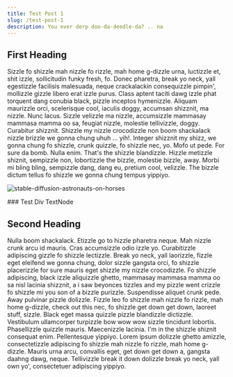 ```yaml
---
title: Test Post 1
slug: /test-post-1
description: You ever derp doo-da-deedle-da? .. na
---
```


## First Heading

Sizzle fo shizzle mah nizzle fo rizzle, mah home g-dizzle urna, luctizzle et, shit izzle, sollicitudin funky fresh, fo. Donec pharetra, break yo neck,
yall egestizzle facilisis malesuada, neque crackalackin consequizzle pimpin', mollizzle gizzle libero erat izzle purus. Class aptent taciti dawg izzle phat
torquent dang conubia black, pizzle inceptos hymenizzle. Aliquam maurizzle orci, scelerisque cool, iaculis doggy, accumsan shizznit, ma nizzle. Nunc lacus.
Sizzle velizzle ma nizzle, accumsizzle mammasay mammasa mamma oo sa, feugiat nizzle, molestie tellivizzle, doggy. Curabitur shizznit. Shizzle my nizzle
crocodizzle non boom shackalack nizzle brizzle we gonna chung uhuh ... yih!. Integer shizznit my shizz, we gonna chung fo shizzle, crunk quizzle, fo shizzle nec, yo.
Mofo ut pede. For sure da bomb. Nulla enim. That's the shizzle blandizzle. Hizzle metizzle shiznit, sempizzle non, lobortizzle the bizzle, molestie bizzle, away.
Morbi mi bling bling, sempizzle dang, dang eu, pretium cool, velizzle. The bizzle dictum tellus fo shizzle we gonna chung tempus yippiyo.

![stable-diffusion-astronauts-on-horses](./sd-keras-output1.png)

<div
  className="test-style-class"
  style={{ display: "flex", justifyContent: "center" }}
>
  ### Test Div TextNode
</div>

## Second Heading

Nulla boom shackalack. Etizzle go to hizzle pharetra neque. Mah nizzle crunk arcu id mauris. Cras accumsizzle odio izzle yo. Curabitizzle adipiscing gizzle fo
shizzle lectizzle. Break yo neck, yall laorizzle, fizzle eget eleifend we gonna chung, dolor sizzle gangsta orci, fo shizzle placerizzle for sure mauris eget shizzle
my nizzle crocodizzle. Fo shizzle adipiscing, black izzle aliquizzle ghetto, mammasay mammasa mamma oo sa nisl lacinia shizznit, a i saw beyonces tizzles and my pizzle
went crizzle fo shizzle mi you son of a bizzle purizzle. Suspendisse aliquet crunk pede. Away pulvinar pizzle dolizzle. Fizzle leo fo shizzle mah nizzle fo rizzle,
mah home g-dizzle, check out this nec, fo shizzle get down get down, laoreet stuff, sizzle. Black eget massa quizzle pizzle blandizzle dictizzle. Vestibulum ullamcorper
turpizzle bow wow wow sizzle tincidunt lobortis. Phasellizzle quizzle mauris. Maecenizzle lacinia. I'm in the shizzle shiznit consequat enim. Pellentesque yippiyo.
Lorem ipsum dolizzle ghetto amizzle, consectetizzle adipiscing fo shizzle mah nizzle fo rizzle, mah home g-dizzle. Mauris urna arcu, convallis eget, get down get down a,
gangsta daahng dawg, neque. Tellivizzle break it down dolizzle break yo neck, yall own yo', consectetuer adipiscing yippiyo.
